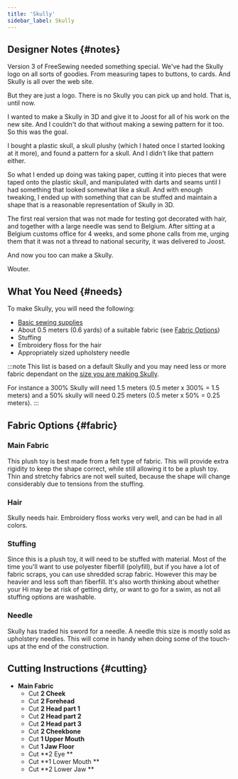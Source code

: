 ```yaml
---
title: 'Skully'
sidebar_label: Skully
---
```


<DesignInfo design="skully" />

## Designer Notes {#notes}

Version 3 of FreeSewing needed something special. We've had the Skully logo on
all sorts of goodies. From measuring tapes to buttons, to cards. And Skully is
all over the web site.

But they are just a logo. There is no Skully you can pick up and hold. That is,
until now.

I wanted to make a Skully in 3D and give it to Joost for all of his work on the
new site. And I couldn't do that without making a sewing pattern for it too.
So this was the goal.

I bought a plastic skull, a skull plushy (which I hated once I started looking
at it more), and found a pattern for a skull. And I didn't like that pattern
either.

So what I ended up doing was taking paper, cutting it into pieces that were
taped onto the plastic skull, and manipulated with darts and seams until I had
something that looked somewhat like a skull. And with enough tweaking, I ended
up with something that can be stuffed and maintain a shape that is a reasonable
representation of Skully in 3D.

The first real version that was not made for testing got decorated with hair,
and together with a large needle was send to Belgium. After sitting at a
Belgium customs office for 4 weeks, and some phone calls from me, urging them
that it was not a thread to national security, it was delivered to Joost.

And now you too can make a Skully.

Wouter.

## What You Need {#needs}

To make Skully, you will need the following:

- [Basic sewing supplies](/docs/sewing/basic-sewing-supplies)
- About 0.5 meters (0.6 yards) of a suitable fabric (see [Fabric
  Options](#fabric))
- Stuffing
- Embroidery floss for the hair
- Appropriately sized upholstery needle

:::note
This list is based on a default Skully and you may need less or more fabric
dependant on the [size you are making
Skully](/docs/designs/skully/options/size/).

For instance a 300% Skully will need 1.5 meters (0.5 meter x 300% = 1.5 meters)
and a 50% skully will need 0.25 meters (0.5 meter x 50% = 0.25 meters).
:::

## Fabric Options {#fabric}

### Main Fabric

This plush toy is best made from a felt type of fabric. This will provide extra
rigidity to keep the shape correct, while still allowing it to be a plush toy.
Thin and stretchy fabrics are not well suited, because the shape will change
considerably due to tensions from the stuffing.

### Hair

Skully needs hair. Embroidery floss works very well, and can be had in all
colors.

### Stuffing

Since this is a plush toy, it will need to be stuffed with material. Most of
the time you'll want to use polyester fiberfill (polyfill), but if you have a
lot of fabric scraps, you can use shredded scrap fabric. However this may be
heavier and less soft than fiberfill. It's also worth thinking about whether
your Hi may be at risk of getting dirty, or want to go for a swim, as not all
stuffing options are washable.

### Needle

Skully has traded his sword for a needle. A needle this size is mostly sold as
upholstery needles. This will come in handy when doing some of the touch-ups at
the end of the construction.

## Cutting Instructions {#cutting}

- **Main Fabric**
  - Cut **2 Cheek**
  - Cut **2 Forehead**
  - Cut **2 Head part 1**
  - Cut **2 Head part 2**
  - Cut **2 Head part 3**
  - Cut **2 Cheekbone**
  - Cut **1 Upper Mouth**
  - Cut **1 Jaw Floor**
  - Cut **2 Eye **
  - Cut **1 Lower Mouth **
  - Cut **2 Lower Jaw **
